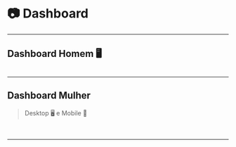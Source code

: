 
<Meta title='Foundations/Illustrations/📷 Dashboard' />

# 📷 Dashboard
---

## Dashboard Homem 🖥️

<Image src={Man} alt=''/>

---

## Dashboard Mulher

> Desktop 🖥️ e Mobile 📱


<div className={'flex gap-spacing-xl'}>

<Image src={WomanCard} alt=''/>
<Image src={WomanMobile} alt=''/>

</div>

---
